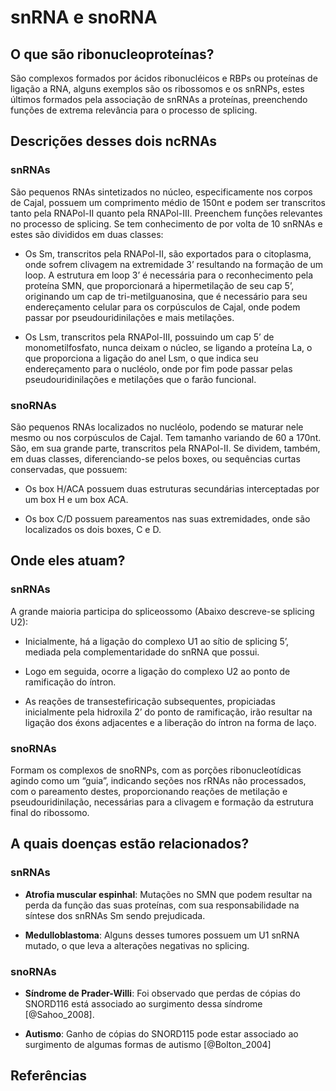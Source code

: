 # snRNA e snoRNA

## O que são ribonucleoproteínas?

São complexos formados por ácidos ribonucléicos e RBPs ou proteínas de ligação a RNA, 
alguns exemplos são os ribossomos e os snRNPs, estes últimos formados pela associação de snRNAs a proteínas, preenchendo funções de extrema relevância para o processo de splicing.

## Descrições desses dois ncRNAs

### snRNAs

São pequenos RNAs sintetizados no núcleo, especificamente nos corpos de Cajal, possuem um comprimento médio de 150nt e podem ser transcritos tanto pela RNAPol-II quanto pela RNAPol-III. Preenchem funções relevantes no processo de splicing. Se tem conhecimento de por volta de 10 snRNAs e estes são divididos em duas classes:

  * Os Sm, transcritos pela RNAPol-II, são exportados para o citoplasma, onde sofrem clivagem na extremidade 3' resultando na formação de um loop. A estrutura em loop 3' é necessária para o reconhecimento pela proteína SMN, que proporcionará a hipermetilação de seu cap 5', originando um cap de tri-metilguanosina, que é necessário para seu endereçamento celular para os corpúsculos de Cajal, onde podem passar por pseudouridinilações e mais metilações.
  
  * Os Lsm, transcritos pela RNAPol-III, possuindo um cap 5' de monometilfosfato, nunca deixam o núcleo, se ligando a proteína La, o que proporciona a ligação do anel Lsm, o que indica seu endereçamento para o nucléolo, onde por fim pode passar pelas pseudouridinilações e metilações que o farão funcional.

### snoRNAs

São pequenos RNAs localizados no nucléolo, podendo se maturar nele mesmo ou nos corpúsculos de Cajal. Tem tamanho variando de 60 a 170nt. São, em sua grande parte, transcritos
pela RNAPol-II. Se dividem, também, em duas classes, diferenciando-se pelos boxes, ou sequências curtas conservadas, que possuem:

  * Os box H/ACA possuem duas estruturas secundárias interceptadas por um box H e um box ACA.
  
  * Os box C/D possuem pareamentos nas suas extremidades, onde são localizados os dois boxes, C e D.
  
## Onde eles atuam?

### snRNAs

A grande maioria participa do spliceossomo (Abaixo descreve-se splicing U2):
  
  * Inicialmente, há a ligação do complexo U1 ao sítio de splicing 5', mediada pela complementaridade do snRNA que possui. 
  * Logo em seguida, ocorre a ligação do complexo U2 ao ponto de ramificação do íntron. 
  
  * As reações de transestefiricação subsequentes, propiciadas inicialmente pela hidroxila 2' do ponto de ramificação, irão resultar na ligação dos éxons adjacentes e a liberação do íntron na forma de laço.

### snoRNAs

Formam os complexos de snoRNPs, com as porções ribonucleotídicas agindo como um "guia", indicando seções nos rRNAs não processados, com o pareamento destes, proporcionando reações de metilação e pseudouridinilação, necessárias para a clivagem e formação da estrutura final do ribossomo. 
  
## A quais doenças estão relacionados?

### snRNAs

* **Atrofia muscular espinhal**: Mutações no SMN que podem resultar na perda da função das suas proteínas, com sua responsabilidade na síntese dos snRNAs Sm sendo prejudicada.

* **Medulloblastoma**: Alguns desses tumores possuem um U1 snRNA mutado, o que leva a alterações negativas no splicing.

### snoRNAs

* **Síndrome de Prader-Willi**: Foi observado que perdas de cópias do SNORD116 está associado ao surgimento dessa síndrome [@Sahoo_2008].

* **Autismo**: Ganho de cópias do SNORD115 pode estar associado ao surgimento de algumas formas de autismo [@Bolton_2004]

## Referências